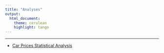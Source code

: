 ```yaml
---
title: "Analyses"
output: 
  html_document: 
    theme: cerulean
    highlight: tango
---
```


<script type="text/javascript">
 function showhide(id) {
    var e = document.getElementById(id);
    e.style.display = (e.style.display == 'block') ? 'none' : 'block';
 }
</script>



----

- [Car Prices Statistical Analysis](Analyses/CarPrices.html)

